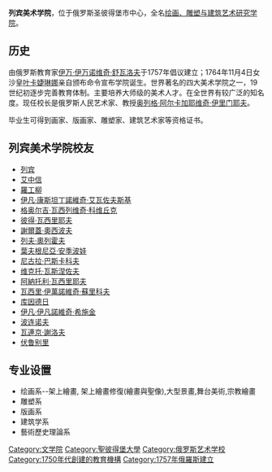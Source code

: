 {{expand|time=2018-04-22T01:34:09+00:00}}
{{unreferenced|time=2018-04-22T01:34:09+00:00}}
'''列宾美术学院'''，位于俄罗斯圣彼得堡市中心，全名[[绘画、雕塑与建筑艺术研究学院|绘画、雕塑与建筑艺术研究学院]]。

==历史==
由俄罗斯教育家[[伊万·伊万诺维奇·舒瓦洛夫|伊万·伊万诺维奇·舒瓦洛夫]]于1757年倡议建立；1764年11月4日女沙皇[[叶卡婕琳娜|叶卡婕琳娜]]亲自颁布命令宣布学院诞生。世界著名的四大美术学院之一，19世纪初逐步完善教育体制。主要培养大师级的美术人才。在全世界有较广泛的知名度。现任校长是俄罗斯人民艺术家、教授[[奥列格·阿尔卡加耶维奇·伊里门耶夫|奥列格·阿尔卡加耶维奇·伊里门耶夫]]。
 
毕业生可得到画家、版画家、雕塑家、建筑艺术家等资格证书。 

==列宾美术学院校友==
*[[列宾|列宾]]
*[[艾中信|艾中信]]
*[[羅工柳|羅工柳]]
*[[伊凡·康斯坦丁諾維奇·艾瓦佐夫斯基|伊凡·康斯坦丁諾維奇·艾瓦佐夫斯基]]
*[[格奥尔吉·瓦西列维奇·科维丘克|格奥尔吉·瓦西列维奇·科维丘克]]
*[[彼得·瓦西里耶夫|彼得·瓦西里耶夫]]
*[[謝爾蓋·奧西波夫|謝爾蓋·奧西波夫]]
*[[列夫·奧列霍夫|列夫·奧列霍夫]]
*[[葉夫根尼亞·安季波娃|葉夫根尼亞·安季波娃]]
*[[尼古拉·巴斯卡科夫|尼古拉·巴斯卡科夫]]
*[[维克托·瓦斯涅佐夫|维克托·瓦斯涅佐夫]]
*[[阿納托利·瓦西里耶夫|阿納托利·瓦西里耶夫]]
*[[瓦西里·伊萬諾維奇·蘇里科夫|瓦西里·伊萬諾維奇·蘇里科夫]]
*[[库因德日|库因德日]]
*[[伊凡·伊凡諾維奇·希施金|伊凡·伊凡諾維奇·希施金]]
*[[波连诺夫|波连诺夫]]
*[[瓦連京·謝洛夫|瓦連京·謝洛夫]]
*[[伏鲁别里|伏鲁别里]]

==专业设置==
*绘画系--架上繪畫, 架上繪畫修復(繪畫與聖像),大型景畫,舞台美術,宗教繪畫
*雕塑系
*版画系
*建筑学系
*藝術歷史理論系

[[Category:文学院|Category:文学院]]
[[Category:聖彼得堡大學|Category:聖彼得堡大學]]
[[Category:俄罗斯艺术学校|Category:俄罗斯艺术学校]]
[[Category:1750年代創建的教育機構|Category:1750年代創建的教育機構]]
[[Category:1757年俄羅斯建立|Category:1757年俄羅斯建立]]